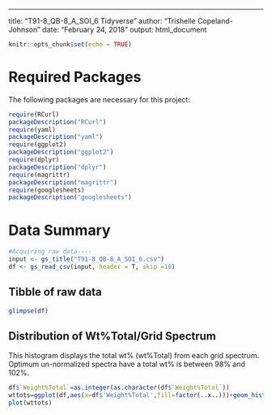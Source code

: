 ---
title: "T91-8_QB-8_A_SOI_6 Tidyverse"
author: "Trishelle Copeland-Johnson"
date: "February 24, 2018"
output: html_document

```r
knitr::opts_chunk$set(echo = TRUE)
```

# Required Packages
The following packages are necessary for this project: 
```r
require(RCurl)
packageDescription("RCurl")
require(yaml)
packageDescription("yaml")
require(ggplot2)
packageDescription("ggplot2")
require(dplyr)
packageDescription("dplyr")
require(magrittr)
packageDescription("magrittr")
require(googlesheets)
packageDescription("googlesheets")
```

# Data Summary

```r
#Acquiring raw data----
input <- gs_title("T91-8_QB-8_A_SOI_6.csv")
df <- gs_read_csv(input, header = T, skip =10)

```

## Tibble of raw data

```r
glimpse(df)
```

## Distribution of Wt%Total/Grid Spectrum

This histogram displays the total wt% (wt%Total) from each grid spectrum. Optimum un-normalized spectra have a total wt% is between 98% and 102%.

```r
df$`Weight%Total`=as.integer(as.character(df$`Weight%Total`))
wttots=ggplot(df,aes(x=df$'Weight%Total',fill=factor(..x..)))+geom_histogram(binwidth = 2)
plot(wttots)
```
